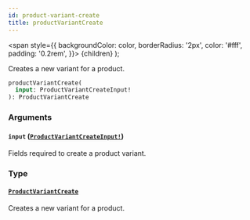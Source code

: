```yaml
---
id: product-variant-create
title: productVariantCreate
---
```


<span
style={{
      backgroundColor: color,
      borderRadius: '2px',
      color: '#fff',
      padding: '0.2rem',
    }}>
{children}
</span>
);

Creates a new variant for a product.

```graphql
productVariantCreate(
  input: ProductVariantCreateInput!
): ProductVariantCreate

```

### Arguments

#### `input` ([`ProductVariantCreateInput!`](/api-reference/inputs/product-variant-create-input.mdx))

Fields required to create a product variant.

### Type

#### [`ProductVariantCreate`](/api-reference/objects/product-variant-create.mdx)

Creates a new variant for a product.
